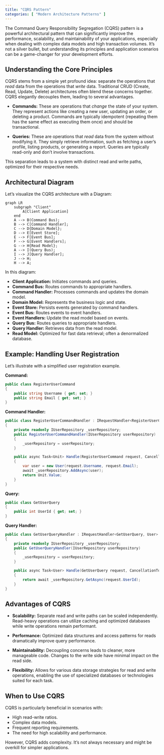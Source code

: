 ```yaml
---
title: "CQRS Pattern"
categories: [ "Modern Architecture Patterns" ]
---
```



The Command Query Responsibility Segregation (CQRS) pattern is a powerful architectural pattern that can significantly improve the performance, scalability, and maintainability of your applications, especially when dealing with complex data models and high transaction volumes.  It's not a silver bullet, but understanding its principles and application scenarios can be a game-changer for your development efforts.

## Understanding the Core Principles

CQRS stems from a simple yet profound idea: separate the operations that *read* data from the operations that *write* data.  Traditional CRUD (Create, Read, Update, Delete) architectures often blend these concerns together.  CQRS elegantly decouples them, leading to several advantages.

* **Commands:** These are operations that *change* the state of your system.  They represent actions like creating a new user, updating an order, or deleting a product.  Commands are typically idempotent (repeating them has the same effect as executing them once) and should be transactional.

* **Queries:** These are operations that *read* data from the system without modifying it.  They simply retrieve information, such as fetching a user's profile, listing products, or generating a report. Queries are typically read-only and don't involve transactions.

This separation leads to a system with distinct read and write paths, optimized for their respective needs.


## Architectural Diagram

Let's visualize the CQRS architecture with a Diagram:

```mermaid
graph LR
    subgraph "Client"
        A[Client Application]
    end
    A --> B(Command Bus);
    B --> C[Command Handler];
    C --> D{Domain Model};
    D --> E[Event Store];
    E --> F[Event Bus];
    F --> G[Event Handlers];
    G --> H{Read Model};
    A --> I(Query Bus);
    I --> J[Query Handler];
    J --> H;
    H --> A;
```

In this diagram:

* **Client Application:** Initiates commands and queries.
* **Command Bus:**  Routes commands to appropriate handlers.
* **Command Handler:** Processes commands and updates the domain model.
* **Domain Model:** Represents the business logic and state.
* **Event Store:**  Persists events generated by command handlers.
* **Event Bus:** Routes events to event handlers.
* **Event Handlers:** Update the read model based on events.
* **Query Bus:** Routes queries to appropriate handlers.
* **Query Handler:** Retrieves data from the read model.
* **Read Model:** Optimized for fast data retrieval; often a denormalized database.


## Example: Handling User Registration

Let's illustrate with a simplified user registration example.

**Command:**

```csharp
public class RegisterUserCommand
{
    public string Username { get; set; }
    public string Email { get; set; }
}
```

**Command Handler:**

```csharp
public class RegisterUserCommandHandler : IRequestHandler<RegisterUserCommand>
{
    private readonly IUserRepository _userRepository;
    public RegisterUserCommandHandler(IUserRepository userRepository)
    {
        _userRepository = userRepository;
    }

    public async Task<Unit> Handle(RegisterUserCommand request, CancellationToken cancellationToken)
    {
        var user = new User(request.Username, request.Email);
        await _userRepository.AddAsync(user);
        return Unit.Value;
    }
}
```

**Query:**

```csharp
public class GetUserQuery
{
    public int UserId { get; set; }
}
```

**Query Handler:**

```csharp
public class GetUserQueryHandler : IRequestHandler<GetUserQuery, User>
{
    private readonly IUserRepository _userRepository;
    public GetUserQueryHandler(IUserRepository userRepository)
    {
        _userRepository = userRepository;
    }

    public async Task<User> Handle(GetUserQuery request, CancellationToken cancellationToken)
    {
        return await _userRepository.GetAsync(request.UserId);
    }
}
```


## Advantages of CQRS

* **Scalability:**  Separate read and write paths can be scaled independently.  Read-heavy operations can utilize caching and optimized databases while write operations remain performant.

* **Performance:** Optimized data structures and access patterns for reads dramatically improve query performance.

* **Maintainability:**  Decoupling concerns leads to cleaner, more manageable code. Changes to the write side have minimal impact on the read side.

* **Flexibility:**  Allows for various data storage strategies for read and write operations, enabling the use of specialized databases or technologies suited for each task.


## When to Use CQRS

CQRS is particularly beneficial in scenarios with:

* High read-write ratios.
* Complex data models.
* Frequent reporting requirements.
* The need for high scalability and performance.

However, CQRS adds complexity. It's not always necessary and might be overkill for simpler applications.





